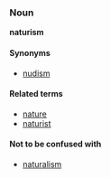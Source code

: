 ===Noun===
'''naturism'''

====Synonyms====
*[[nudism]]

====Related terms====
*[[nature]]
*[[naturist]]

====Not to be confused with====
*[[naturalism]]